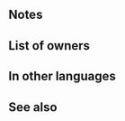 {{Weapon Infobox
|tagid=SID_白波の弓
|intID=3118
|userVersion1=Bow
|userVersion2=Arrow
|exclusive=0
|weaponType=Bow
|cost=200
|might=8
|range=2
|effectiveness=Flying
|effect=Effective against flying foes. At start of combat, if unit's HP ≥ 25%, grants Atk/Spd+5 during combat, and also, if unit initiates combat and unit's Spd ≥ foe's Spd+10, unit attacks twice.
|statModifiers=0,8,0,0,0
|required=Steel Bow
|next=Whitecap Bow+
|promotionRarity=5
|promotionTier=1
|properties=
}}
==Notes==
{{Effective damage bonus|flying}}
{{Combat boosts}}
{{IfUnitInitiates}}
{{UnitStatMinusFoeStat|stat=Spd}}
{{Brave weapon interaction}}
==List of owners==
{{Skill Hero List}}
==In other languages==
{{OtherLanguages
|japanese=白波の弓
|german=Gischtbogen
|spanishEU=Arco espumoso
|spanishLA=Arco espumoso
|french=Arc écume
|italian=Arco spumoso
|chineseTW=白波之弓
|portuguese=Arco espumoso
}}
==See also==
{{See also skills|cond=Description LIKE '%grants Atk/%+%during combat%if unit initiates%unit attacks twice%'|columns=3}}
{{Weapons Navbox}}